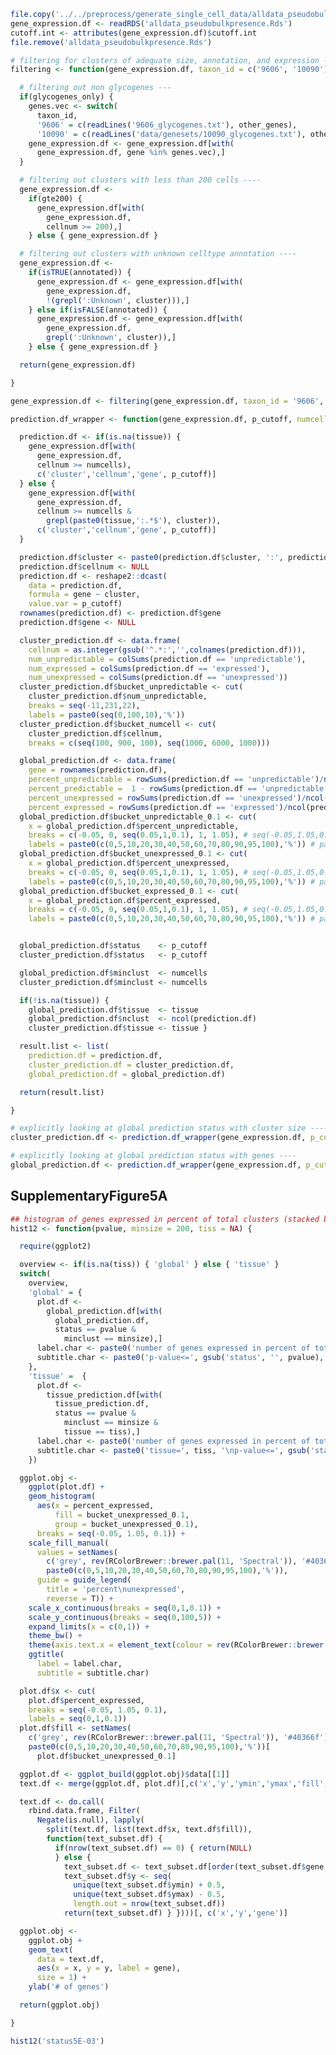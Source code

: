 
```r
file.copy('../../preprocess/generate_single_cell_data/alldata_pseudobulkpresence.Rds', 'alldata_pseudobulkpresence.Rds')
gene_expression.df <- readRDS('alldata_pseudobulkpresence.Rds')
cutoff.int <- attributes(gene_expression.df)$cutoff.int
file.remove('alldata_pseudobulkpresence.Rds')
```

```r
# filtering for clusters of adequate size, annotation, and expression ----
filtering <- function(gene_expression.df, taxon_id = c('9606', '10090'), glycogenes_only = F, other_genes = NULL, gte200 = T, annotated = T) {

  # filtering out non glycogenes ---
  if(glycogenes_only) {
    genes.vec <- switch(
      taxon_id,
      '9606' = c(readLines('9606_glycogenes.txt'), other_genes),
      '10090' = c(readLines('data/genesets/10090_glycogenes.txt'), other_genes))
    gene_expression.df <- gene_expression.df[with(
      gene_expression.df, gene %in% genes.vec),]
  }

  # filtering out clusters with less than 200 cells ----
  gene_expression.df <-
    if(gte200) {
      gene_expression.df[with(
        gene_expression.df,
        cellnum >= 200),]
    } else { gene_expression.df }

  # filtering out clusters with unknown celltype annotation ----
  gene_expression.df <-
    if(isTRUE(annotated)) {
      gene_expression.df <- gene_expression.df[with(
        gene_expression.df,
        !(grepl(':Unknown', cluster))),]
    } else if(isFALSE(annotated)) {
      gene_expression.df <- gene_expression.df[with(
        gene_expression.df,
        grepl(':Unknown', cluster)),]
    } else { gene_expression.df }

  return(gene_expression.df)

}
```

```r
gene_expression.df <- filtering(gene_expression.df, taxon_id = '9606', glycogenes_only = T, other_genes = 'DAG1', gte200 = T, annotated = T)
```

```r
prediction.df_wrapper <- function(gene_expression.df, p_cutoff, numcells = 200, tissue = NA) {

  prediction.df <- if(is.na(tissue)) {
    gene_expression.df[with(
      gene_expression.df,
      cellnum >= numcells),
      c('cluster','cellnum','gene', p_cutoff)]
  } else {
    gene_expression.df[with(
      gene_expression.df,
      cellnum >= numcells &
        grepl(paste0(tissue,':.*$'), cluster)),
      c('cluster','cellnum','gene', p_cutoff)]
  }

  prediction.df$cluster <- paste0(prediction.df$cluster, ':', prediction.df$cellnum)
  prediction.df$cellnum <- NULL
  prediction.df <- reshape2::dcast(
    data = prediction.df,
    formula = gene ~ cluster,
    value.var = p_cutoff)
  rownames(prediction.df) <- prediction.df$gene
  prediction.df$gene <- NULL

  cluster_prediction.df <- data.frame(
    cellnum = as.integer(gsub('^.*:','',colnames(prediction.df))),
    num_unpredictable = colSums(prediction.df == 'unpredictable'),
    num_expressed = colSums(prediction.df == 'expressed'),
    num_unexpressed = colSums(prediction.df == 'unexpressed'))
  cluster_prediction.df$bucket_unpredictable <- cut(
    cluster_prediction.df$num_unpredictable,
    breaks = seq(-11,231,22),
    labels = paste0(seq(0,100,10),'%'))
  cluster_prediction.df$bucket_numcell <- cut(
    cluster_prediction.df$cellnum,
    breaks = c(seq(100, 900, 100), seq(1000, 6000, 1000)))

  global_prediction.df <- data.frame(
    gene = rownames(prediction.df),
    percent_unpredictable = rowSums(prediction.df == 'unpredictable')/ncol(prediction.df),
    percent_predictable =  1 - rowSums(prediction.df == 'unpredictable')/ncol(prediction.df),
    percent_unexpressed = rowSums(prediction.df == 'unexpressed')/ncol(prediction.df),
    percent_expressed = rowSums(prediction.df == 'expressed')/ncol(prediction.df))
  global_prediction.df$bucket_unpredictable_0.1 <- cut(
    x = global_prediction.df$percent_unpredictable,
    breaks = c(-0.05, 0, seq(0.05,1,0.1), 1, 1.05), # seq(-0.05,1.05,0.1),
    labels = paste0(c(0,5,10,20,30,40,50,60,70,80,90,95,100),'%')) # paste0(seq(0,100,10),'%'))
  global_prediction.df$bucket_unexpressed_0.1 <- cut(
    x = global_prediction.df$percent_unexpressed,
    breaks = c(-0.05, 0, seq(0.05,1,0.1), 1, 1.05), # seq(-0.05,1.05,0.1),
    labels = paste0(c(0,5,10,20,30,40,50,60,70,80,90,95,100),'%')) # paste0(seq(0,100,10),'%'))
  global_prediction.df$bucket_expressed_0.1 <- cut(
    x = global_prediction.df$percent_expressed,
    breaks = c(-0.05, 0, seq(0.05,1,0.1), 1, 1.05), # seq(-0.05,1.05,0.1),
    labels = paste0(c(0,5,10,20,30,40,50,60,70,80,90,95,100),'%')) # paste0(seq(0,100,10),'%'))


  global_prediction.df$status    <- p_cutoff
  cluster_prediction.df$status   <- p_cutoff

  global_prediction.df$minclust  <- numcells
  cluster_prediction.df$minclust <- numcells

  if(!is.na(tissue)) {
    global_prediction.df$tissue  <- tissue
    global_prediction.df$nclust  <- ncol(prediction.df)
    cluster_prediction.df$tissue <- tissue }

  result.list <- list(
    prediction.df = prediction.df,
    cluster_prediction.df = cluster_prediction.df,
    global_prediction.df = global_prediction.df)

  return(result.list)

}
```

```r
# explicitly looking at global prediction status with cluster size ----
cluster_prediction.df <- prediction.df_wrapper(gene_expression.df, p_cutoff = 'status5E-03')[[2]]
```

```r
# explicitly looking at global prediction status with genes ----
global_prediction.df <- prediction.df_wrapper(gene_expression.df, p_cutoff = 'status5E-03')[[3]]
```

## SupplementaryFigure5A

```r
## histogram of genes expressed in percent of total clusters (stacked by percent unexpressed)
hist12 <- function(pvalue, minsize = 200, tiss = NA) {

  require(ggplot2)

  overview <- if(is.na(tiss)) { 'global' } else { 'tissue' }
  switch(
    overview,
    'global' = {
      plot.df <-
        global_prediction.df[with(
          global_prediction.df,
          status == pvalue &
            minclust == minsize),]
      label.char <- paste0('number of genes expressed in percent of total clusters\nn = ', with(gene_expression.df, length(unique(cluster[cellnum >= 200]))))
      subtitle.char <- paste0('p-value<=', gsub('status', '', pvalue), '\ncluster>=200')
    },
    'tissue' =  {
      plot.df <-
        tissue_prediction.df[with(
          tissue_prediction.df,
          status == pvalue &
            minclust == minsize &
            tissue == tiss),]
      label.char <- paste0('number of genes expressed in percent of total clusters\nn = ', unique(plot.df$nclust))
      subtitle.char <- paste0('tissue=', tiss, '\np-value<=', gsub('status', '', pvalue), '\ncluster>=200')
    })

  ggplot.obj <-
    ggplot(plot.df) +
    geom_histogram(
      aes(x = percent_expressed,
          fill = bucket_unexpressed_0.1,
          group = bucket_unexpressed_0.1),
      breaks = seq(-0.05, 1.05, 0.1)) +
    scale_fill_manual(
      values = setNames(
        c('grey', rev(RColorBrewer::brewer.pal(11, 'Spectral')), '#40366f'),
        paste0(c(0,5,10,20,30,40,50,60,70,80,90,95,100),'%')),
      guide = guide_legend(
        title = 'percent\nunexpressed',
        reverse = T)) +
    scale_x_continuous(breaks = seq(0,1,0.1)) +
    scale_y_continuous(breaks = seq(0,100,5)) +
    expand_limits(x = c(0,1)) +
    theme_bw() +
    theme(axis.text.x = element_text(colour = rev(RColorBrewer::brewer.pal(11, 'Spectral')))) +
    ggtitle(
      label = label.char,
      subtitle = subtitle.char)

  plot.df$x <- cut(
    plot.df$percent_expressed,
    breaks = seq(-0.05, 1.05, 0.1),
    labels = seq(0,1,0.1))
  plot.df$fill <- setNames(
    c('grey', rev(RColorBrewer::brewer.pal(11, 'Spectral')), '#40366f'),
    paste0(c(0,5,10,20,30,40,50,60,70,80,90,95,100),'%'))[
      plot.df$bucket_unexpressed_0.1]

  ggplot.df <- ggplot_build(ggplot.obj)$data[[1]]
  text.df <- merge(ggplot.df, plot.df)[,c('x','y','ymin','ymax','fill','gene')]

  text.df <- do.call(
    rbind.data.frame, Filter(
      Negate(is.null), lapply(
        split(text.df, list(text.df$x, text.df$fill)),
        function(text_subset.df) {
          if(nrow(text_subset.df) == 0) { return(NULL)
          } else {
            text_subset.df <- text_subset.df[order(text_subset.df$gene, decreasing = T),]
            text_subset.df$y <- seq(
              unique(text_subset.df$ymin) + 0.5,
              unique(text_subset.df$ymax) - 0.5,
              length.out = nrow(text_subset.df))
            return(text_subset.df) } })))[, c('x','y','gene')]

  ggplot.obj <-
    ggplot.obj +
    geom_text(
      data = text.df,
      aes(x = x, y = y, label = gene),
      size = 1) +
    ylab('# of genes')

  return(ggplot.obj)

}
```

```r
hist12('status5E-03')
```
